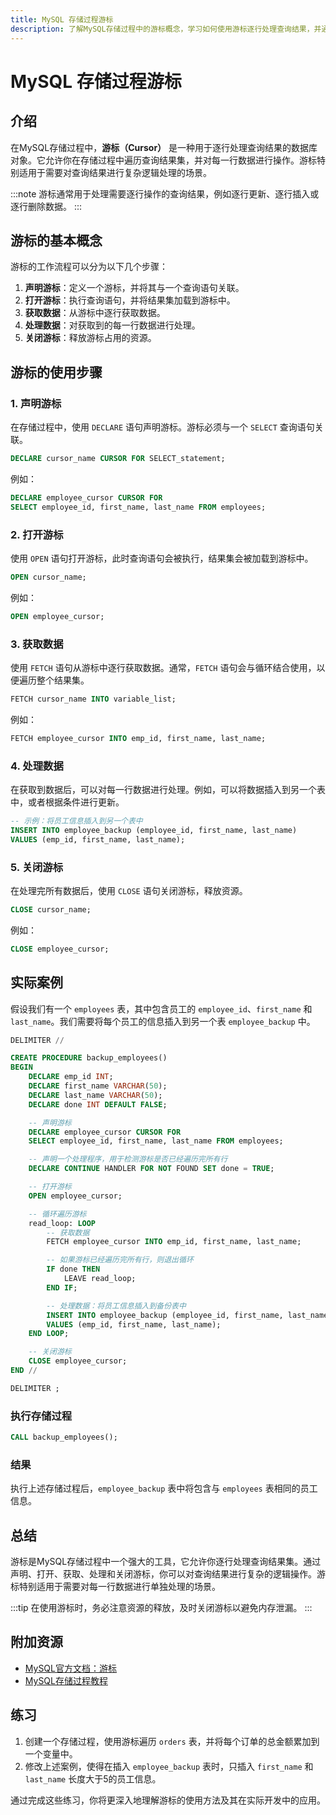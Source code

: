 ```yaml
---
title: MySQL 存储过程游标
description: 了解MySQL存储过程中的游标概念，学习如何使用游标逐行处理查询结果，并通过实际案例掌握其应用场景。
---
```


# MySQL 存储过程游标

## 介绍

在MySQL存储过程中，**游标（Cursor）** 是一种用于逐行处理查询结果的数据库对象。它允许你在存储过程中遍历查询结果集，并对每一行数据进行操作。游标特别适用于需要对查询结果进行复杂逻辑处理的场景。

:::note
游标通常用于处理需要逐行操作的查询结果，例如逐行更新、逐行插入或逐行删除数据。
:::

## 游标的基本概念

游标的工作流程可以分为以下几个步骤：

1. **声明游标**：定义一个游标，并将其与一个查询语句关联。
2. **打开游标**：执行查询语句，并将结果集加载到游标中。
3. **获取数据**：从游标中逐行获取数据。
4. **处理数据**：对获取到的每一行数据进行处理。
5. **关闭游标**：释放游标占用的资源。

## 游标的使用步骤

### 1. 声明游标

在存储过程中，使用 `DECLARE` 语句声明游标。游标必须与一个 `SELECT` 查询语句关联。

```sql
DECLARE cursor_name CURSOR FOR SELECT_statement;
```

例如：

```sql
DECLARE employee_cursor CURSOR FOR 
SELECT employee_id, first_name, last_name FROM employees;
```

### 2. 打开游标

使用 `OPEN` 语句打开游标，此时查询语句会被执行，结果集会被加载到游标中。

```sql
OPEN cursor_name;
```

例如：

```sql
OPEN employee_cursor;
```

### 3. 获取数据

使用 `FETCH` 语句从游标中逐行获取数据。通常，`FETCH` 语句会与循环结合使用，以便遍历整个结果集。

```sql
FETCH cursor_name INTO variable_list;
```

例如：

```sql
FETCH employee_cursor INTO emp_id, first_name, last_name;
```

### 4. 处理数据

在获取到数据后，可以对每一行数据进行处理。例如，可以将数据插入到另一个表中，或者根据条件进行更新。

```sql
-- 示例：将员工信息插入到另一个表中
INSERT INTO employee_backup (employee_id, first_name, last_name)
VALUES (emp_id, first_name, last_name);
```

### 5. 关闭游标

在处理完所有数据后，使用 `CLOSE` 语句关闭游标，释放资源。

```sql
CLOSE cursor_name;
```

例如：

```sql
CLOSE employee_cursor;
```

## 实际案例

假设我们有一个 `employees` 表，其中包含员工的 `employee_id`、`first_name` 和 `last_name`。我们需要将每个员工的信息插入到另一个表 `employee_backup` 中。

```sql
DELIMITER //

CREATE PROCEDURE backup_employees()
BEGIN
    DECLARE emp_id INT;
    DECLARE first_name VARCHAR(50);
    DECLARE last_name VARCHAR(50);
    DECLARE done INT DEFAULT FALSE;

    -- 声明游标
    DECLARE employee_cursor CURSOR FOR 
    SELECT employee_id, first_name, last_name FROM employees;

    -- 声明一个处理程序，用于检测游标是否已经遍历完所有行
    DECLARE CONTINUE HANDLER FOR NOT FOUND SET done = TRUE;

    -- 打开游标
    OPEN employee_cursor;

    -- 循环遍历游标
    read_loop: LOOP
        -- 获取数据
        FETCH employee_cursor INTO emp_id, first_name, last_name;

        -- 如果游标已经遍历完所有行，则退出循环
        IF done THEN
            LEAVE read_loop;
        END IF;

        -- 处理数据：将员工信息插入到备份表中
        INSERT INTO employee_backup (employee_id, first_name, last_name)
        VALUES (emp_id, first_name, last_name);
    END LOOP;

    -- 关闭游标
    CLOSE employee_cursor;
END //

DELIMITER ;
```

### 执行存储过程

```sql
CALL backup_employees();
```

### 结果

执行上述存储过程后，`employee_backup` 表中将包含与 `employees` 表相同的员工信息。

## 总结

游标是MySQL存储过程中一个强大的工具，它允许你逐行处理查询结果集。通过声明、打开、获取、处理和关闭游标，你可以对查询结果进行复杂的逻辑操作。游标特别适用于需要对每一行数据进行单独处理的场景。

:::tip
在使用游标时，务必注意资源的释放，及时关闭游标以避免内存泄漏。
:::

## 附加资源

- [MySQL官方文档：游标](https://dev.mysql.com/doc/refman/8.0/en/cursors.html)
- [MySQL存储过程教程](https://www.mysqltutorial.org/mysql-stored-procedure-tutorial.aspx)

## 练习

1. 创建一个存储过程，使用游标遍历 `orders` 表，并将每个订单的总金额累加到一个变量中。
2. 修改上述案例，使得在插入 `employee_backup` 表时，只插入 `first_name` 和 `last_name` 长度大于5的员工信息。

通过完成这些练习，你将更深入地理解游标的使用方法及其在实际开发中的应用。